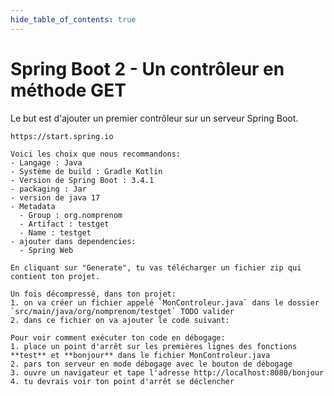 ```yaml
---
hide_table_of_contents: true
---
```


# Spring Boot 2 - Un contrôleur en méthode GET

Le but est d'ajouter un premier contrôleur sur un serveur Spring Boot.

<Tabs queryString="recette-spring-controler-get">
  <TabItem value="Spring-Initializr" label="Initialiser le projet">

    https://start.spring.io

    Voici les choix que nous recommandons:
    - Langage : Java
    - Système de build : Gradle Kotlin
    - Version de Spring Boot : 3.4.1
    - packaging : Jar
    - version de java 17
    - Metadata
      - Group : org.nomprenom
      - Artifact : testget
      - Name : testget
    - ajouter dans dependencies:
      - Spring Web

    En cliquant sur "Generate", tu vas télécharger un fichier zip qui contient ton projet.

  </TabItem>
  <TabItem value="ide" label="Créer un contrôleur">

    Un fois décompressé, dans ton projet:
    1. on va créer un fichier appelé `MonControleur.java` dans le dossier `src/main/java/org/nomprenom/testget` TODO valider
    2. dans ce fichier on va ajouter le code suivant:
<GHCode
            repo="4N6-Mobile"
            filePath="code/serveur2-controleur-get/src/main/java/org/dupont/testget/MonControleur.java"
            startLine="11"
            endLine="24"
          />

  </TabItem>

  <TabItem value="PremierePage" label="Exécution et points d'arrêt">

    Pour voir comment exécuter ton code en débogage:
    1. place un point d'arrêt sur les premières lignes des fonctions **test** et **bonjour** dans le fichier MonControleur.java
    2. pars ton serveur en mode débogage avec le bouton de débogage
    3. ouvre un navigateur et tape l'adresse http://localhost:8080/bonjour
    4. tu devrais voir ton point d'arrêt se déclencher

  </TabItem>
</Tabs>
